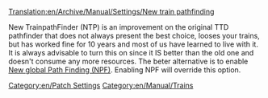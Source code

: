 [[Translation:en/Archive/Manual/Settings/New train pathfinding]]
[[Category:en/Patch Settings]]
[[Category:en/Manual/Trains]]

New TrainpathFinder (NTP) is an improvement on the original TTD pathfinder that does not always present the best choice, looses your trains, but has worked fine for 10 years and most of us have learned to live with it. It is always advisable to turn this on since it IS better than the old one and doesn't consume any more resources. The beter alternative is to enable [[en/Archive/Manual/Settings/New global pathfinding|New global Path Finding (NPF)]].  Enabling NPF will override this option.